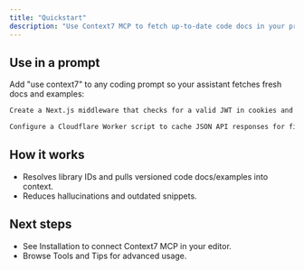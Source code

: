 ```yaml
---
title: "Quickstart"
description: "Use Context7 MCP to fetch up-to-date code docs in your prompts."
---
```


## Use in a prompt

Add "use context7" to any coding prompt so your assistant fetches fresh docs and examples:

```txt
Create a Next.js middleware that checks for a valid JWT in cookies and redirects unauthenticated users to /login. use context7
```

```txt
Configure a Cloudflare Worker script to cache JSON API responses for five minutes. use context7
```

## How it works

- Resolves library IDs and pulls versioned code docs/examples into context.
- Reduces hallucinations and outdated snippets.

## Next steps

- See Installation to connect Context7 MCP in your editor.
- Browse Tools and Tips for advanced usage.


